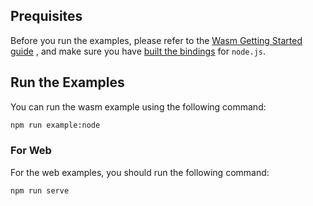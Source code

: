 ## Prequisites

Before you run the examples, please refer to the [Wasm Getting Started guide](./../getting_started/wasm) , and make sure you have [built the bindings](./../getting_started/wasm#build) for
`node.js`.

## Run the Examples

You can run the wasm example using the following command:

```bash
npm run example:node
```

### For Web

For the web examples, you should run the following command:

```bash
npm run serve
```
